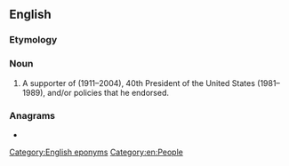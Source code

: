 ==English==

===Etymology===
{{suffix|en|Reagan|ite}}

===Noun===
{{en-noun}}

# A supporter of {{w|Ronald Reagan}} (1911–2004), 40th President of the United States (1981–1989), and/or policies that he endorsed.

===Anagrams===
* {{anagrams|en|a=aaeeginrt|retainage}}

[[Category:English eponyms]]
[[Category:en:People]]